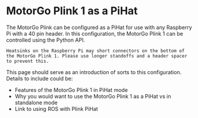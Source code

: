 

# MotorGo Plink 1 as a PiHat

The MotorGo Plink can be configured as a PiHat for use with any Raspberry Pi with a 40 pin header. In this configuration, the MotorGo Plink 1 can be controlled using the Python API.

<Callout type="warning" emoji="⚠️">

    Heatsinks on the Raspberry Pi may short connectors on the bottom of the MotorGo Plink 1. Please use longer standoffs and a header spacer to prevent this.
</Callout>

This page should serve as an introduction of sorts to this configuration. Details to include could be:
* Features of the MotorGo Plink 1 in PiHat mode
* Why you would want to use the MotorGo Plink 1 as a PiHat vs in standalone mode
* Link to using ROS with Plink PiHat